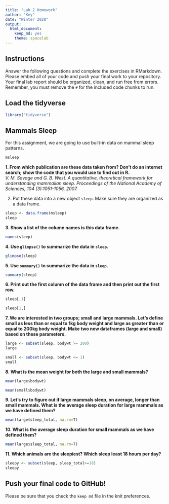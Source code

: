 ```yaml
---
title: "Lab 2 Homework"
author: "Key"
date: "Winter 2020"
output:
  html_document: 
    keep_md: yes
    theme: spacelab
---
```


## Instructions
Answer the following questions and complete the exercises in RMarkdown. Please embed all of your code and push your final work to your repository. Your final lab report should be organized, clean, and run free from errors. Remember, you must remove the `#` for the included code chunks to run.  

## Load the tidyverse
```r
library("tidyverse")
```

## Mammals Sleep
For this assignment, we are going to use built-in data on mammal sleep patterns.  
```r
msleep
```

**1. From which publication are these data taken from? Don't do an internet search; show the code that you would use to find out in R.**  
_V. M. Savage and G. B. West. A quantitative, theoretical framework for understanding mammalian sleep. Proceedings of the National Academy of Sciences, 104 (3):1051-1056, 2007._  

2. Put these data into a new object `sleep`. Make sure they are organized as a data frame.  
```r
sleep <- data.frame(msleep)
sleep
```

**3. Show a list of the column names is this data frame.**
```r
names(sleep)
```

**4. Use `glimpse()` to summarize the data in `sleep`.**
```r
glimpse(sleep)
```

**5. Use `summary()` to summarize the data in `sleep`.**
```r
summary(sleep)
```

**6. Print out the first column of the data frame and then print out the first row.**
```r
sleep[,1]
```

```r
sleep[1,]
```

**7. We are interested in two groups; small and large mammals. Let's define small as less than or equal to 1kg body weight and large as greater than or equal to 200kg body weight. Make two new dataframes (large and small) based on these parameters.**  

```r
large <- subset(sleep, bodywt >= 200)
large
```

```r
small <- subset(sleep, bodywt <= 1)
small
```

**8. What is the mean weight for both the large and small mammals?**
```r
mean(large$bodywt)
```

```r
mean(small$bodywt)
```

**9. Let's try to figure out if large mammals sleep, on average, longer than small mammals. What is the average sleep duration for large mammals as we have defined them?**
```r
mean(large$sleep_total, na.rm=T)
```

**10. What is the average sleep duration for small mammals as we have defined them?**
```r
mean(large$sleep_total, na.rm=T)
```

**11. Which animals are the sleepiest? Which sleep least 18 hours per day?**  
```r
sleepy <- subset(sleep, sleep_total>=18)
sleepy
```

## Push your final code to GitHub!
Please be sure that you check the `keep md` file in the knit preferences.  